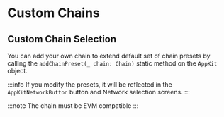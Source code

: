 # Custom Chains

## Custom Chain Selection

You can add your own chain to extend default set of chain presets by calling the `addChainPreset(_ chain: Chain)` static method on the `AppKit` object.

:::info
If you modify the presets, it will be reflected in the `AppKitNetworkButton` button and Network selection screens.
:::

:::note
The chain must be EVM compatible
:::
